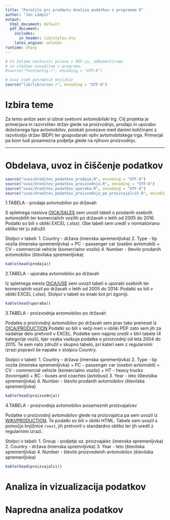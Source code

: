 ```yaml
---
title: "Poročilo pri predmetu Analiza podatkov s programom R"
author: "Jan Lampič"
output:
  html_document: default
  pdf_document:
    includes:
      in_header: lib/styles.sty
    latex_engine: xelatex
runtime: shiny
---
```


```r
# Če želimo nastaviti pisave v PDF-ju, odkomentiramo
# in sledimo navodilom v programu.
#source("fontconfig.r", encoding = "UTF-8")

# Uvoz vseh potrebnih knjižnic
source("lib/libraries.r", encoding = "UTF-8")
```

# Izbira teme

Za temo anlize sem si izbral svetovni avtomobilski trg. Cilj projekta je primerjava in razvrstitev držav glede na proizvodnjo, prodajo in uporabo določenega tipa avtomobilov, poiskati povezave med danimi količinami z razvitostjo držav (BDP) ter gospodarski vpliv avtomobilskega trga.
Primerjal pa bom tudi posamezna podjetja glede na njihovo proizvodnjo.

***

# Obdelava, uvoz in čiščenje podatkov

```r
source("uvoz/Ureditev_podatkov_prodaja.R", encoding = "UTF-8")
source("uvoz/Ureditev_podatkov_proizvodnja.R", encoding = "UTF-8")
source("uvoz/Ureditev_podatkov_uporaba.R", encoding = "UTF-8")
source("uvoz/Ureditev_podatkov_proizvodnja_po_proizvajalcih.R", encoding = "UTF-8")

```

1.TABELA - prodaja avtomobilov po državah

S spletnega naslova [OICA/SALES](http://www.oica.net/category/sales-statistics/) sem uvozil tabeli o prodanih osebnih avtomobilih ter komercialnih vozilih po državah v letih od 2005 do 2016. 
Podatki so bili v obliki EXCEL (.xlsx). 
Obe tabeli sem uredil v normalizirano obliko ter ju združil.

Stolpci v tabeli:
1. Country - država (imenska spremenljivka)
2. Type - tip vozila (imenska spremenljivka)
    + PC - passenger car (osebni avtomobil) 
    + CV - commercial vehicle (komercialno vozilo)
4. Number - število prodanih avtomobilov (številska spremenljivka)

```r
kable(head(prodaja))
```

2.TABELA - uporaba avtomobilov po državah

Iz spletnega mesta [OICA/USE](http://www.oica.net/category/vehicles-in-use/) sem uvozil tabeli o uporabi osebnih ter komercialnih vozil po državah v letih od 2005 do 2014.
Podatki so bili v obliki EXCEL (.xlsx). Stolpci v tabeli so enaki kot pri zgornji.

```r
kable(head(uporaba))
```

3.TABELA - proizvodnja avtomobilov po državah

Podatke o proizvodnji avtomobilov po državah sem prav tako prenesel iz [OICA/PRODUCTION](http://www.oica.net/category/production-statistics/).Podatki so bili v večji meri v obliki PDF zato sem jih za nadalnje delo pretvoril v EXCEL. Podatke sem najprej uredil v štiri tabele (4 kategorije vozil), kjer vsaka vsebuje podatke o proizvodnji od leta 2004 do 2015. Te sem nato združil v skupno tabelo, pri kateri sem z regularnimi izrazi popravil še  napake v stolpcu Country. 

Stolpci v tabeli:
1. Country - država (imenska spremenljivka)
2. Type - tip vozila (imenska spremenljivka)
    + PC - passenger car (osebni avtomobil) 
    + CV - commercial vehicle (komercialno vozilo)
    + HT - heavy trucks (tovornjaki)
    + BC - buses and coaches (avtobusi)
3. Year - leto (števislka spremenljivka)
4. Number - število prodanih avtomobilov (številska spremenljivka)

```r
kable(head(proizvodnja))
```

4.TABELA - proizvodnja avtomobilov posameznih proizvajalcev

Podatke o proizvodnji avtomobilov glede na proizvajalca pa sem uvozil iz [WIKI/PRODUCTION](https://en.wikipedia.org/wiki/List_of_manufacturers_by_motor_vehicle_production#2015). Te podatki so bili v obliki HTML. Tabele sem uvozil s pomočjo knjižnice `rvest`, jih pretvoril v standardno obliko ter jih uredil z regularnimi izrazi.

Stolpci v tabeli:
1. Group - podjetje oz. proizvajalec (imenska spremenljivka)
2. Country - država (imenska spremnljivka)
3. Year - leto (številska spremenljivka)
4. Number - število proizvedenih avtomobilov (številska spremenljivka)

```r
kable(head(proizvajalci))
```


# Analiza in vizualizacija podatkov



# Napredna analiza podatkov



